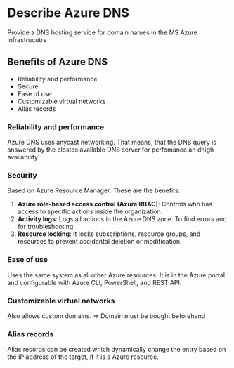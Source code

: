 # Describe Azure DNS

Provide a DNS hosting service for domain names in the MS Azure infrastrucutre

## Benefits of Azure DNS

- Reliability and performance
- Secure
- Ease of use
- Customizable virtual networks
- Alias records

### Reliability and performance

Azure DNS uses anycast networking. That means, that the DNS query is answered by the clostes available DNS server for perfomance an dhigh availability.

### Security

Based on Azure Resource Manager. These are the benefits:

1. <strong>Azure role-based access control (Azure RBAC)</strong>: Controls who has access to specific actions inside the organization.
2. <strong>Activity logs</strong>: Logs all actions in the Azure DNS zone. To find errors and for troubleshooting
3. <strong>Resource locking</strong>: It locks subscriptions, resource groups, and resources to prevent accidental deletion or modification.

### Ease of use

Uses the same system as all other Azure resources. It is in the Azure portal and configurable with Azure CLI, PowerShell, and REST API.

### Customizable virtual networks

Also allows custom domains. => Domain must be bought beforehand

### Alias records

Alias records can be created which dynamically change the entry based on the IP address of the target, if it is a Azure resource.
